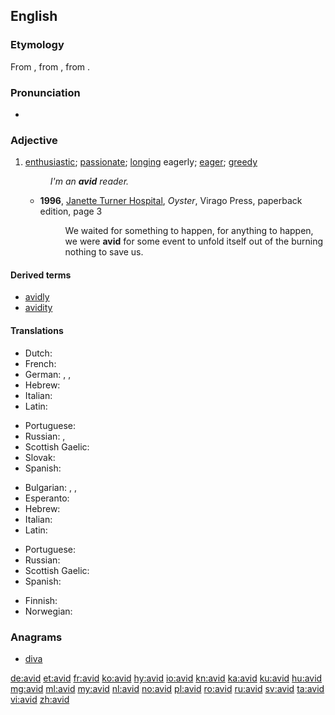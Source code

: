 ==English==

===Etymology===
From {{etyl|fr|en}} {{term|avide|lang=fr}}, from {{etyl|la|en}} {{term|avidus||eager, desirous; greedy|lang=la}}, from {{m|la|aveō||wish, desire, long for, crave}}.

===Pronunciation===
* {{IPA|/ævɪd/|/ævəd/|lang=en}}

===Adjective===
{{en-adj}}

# [[enthusiastic]]; [[passionate]]; [[long]]ing eagerly; [[eager]]; [[greedy]]
#: ''I'm an '''avid''' reader.''
#* '''1996''', [[w:Janette Turner Hospital|Janette Turner Hospital]], ''Oyster'', Virago Press, paperback edition, page 3
#*: We waited for something to happen, for anything to happen, we were '''avid''' for some event to unfold itself out of the burning nothing to save us.

====Derived terms====
* [[avidly]]
* [[avidity]]

====Translations====
{{trans-top|enthusiastic; passionate}}
* Dutch: {{t+|nl|gretig}}
* French: {{t+|fr|avide}}
* German: {{t|de|passioniert}}, {{t+|de|begeistert}}, {{t+|de|eifrig}}
* Hebrew: {{t|he|נלהב}}
* Italian: {{t+|it|bramoso}}
* Latin: {{t+|la|avidus}}
{{trans-mid}}
* Portuguese: {{t+|pt|ávido}}
* Russian: {{t+|ru|заядлый|tr=zajádlyj}}, {{t+|ru|страстный|tr=strástnyj}}
* Scottish Gaelic: {{t|gd|gionach}}
* Slovak: {{t|sk|nadšený|m}}
* Spanish: {{t+|es|ávido}}
{{trans-bottom}}

{{trans-top|longing eagerly; eager; greedy}}
* Bulgarian: {{t+|bg|алчен}}, {{t+|bg|лаком}}, {{t+|bg|ненаситен}}
* Esperanto: {{t+|eo|avida}}
* Hebrew: {{t|he|משתוקק}}
* Italian: {{t+|it|avido}}
* Latin: {{t+|la|avidus}}
{{trans-mid}}
* Portuguese: {{t+|pt|ávido}}
* Russian: {{t+|ru|алчный|tr=álčnyj}}
* Scottish Gaelic: {{t|gd|gionach}}
* Spanish: {{t+|es|ávido}}
{{trans-bottom}}

{{checktrans-top}}
* Finnish: {{t|fi|innokas}}
* Norwegian: {{t|no|ivrig}}
{{trans-mid}}
{{trans-bottom}}

===Anagrams===
* [[diva#English|diva]]

[[de:avid]]
[[et:avid]]
[[fr:avid]]
[[ko:avid]]
[[hy:avid]]
[[io:avid]]
[[kn:avid]]
[[ka:avid]]
[[ku:avid]]
[[hu:avid]]
[[mg:avid]]
[[ml:avid]]
[[my:avid]]
[[nl:avid]]
[[no:avid]]
[[pl:avid]]
[[ro:avid]]
[[ru:avid]]
[[sv:avid]]
[[ta:avid]]
[[vi:avid]]
[[zh:avid]]